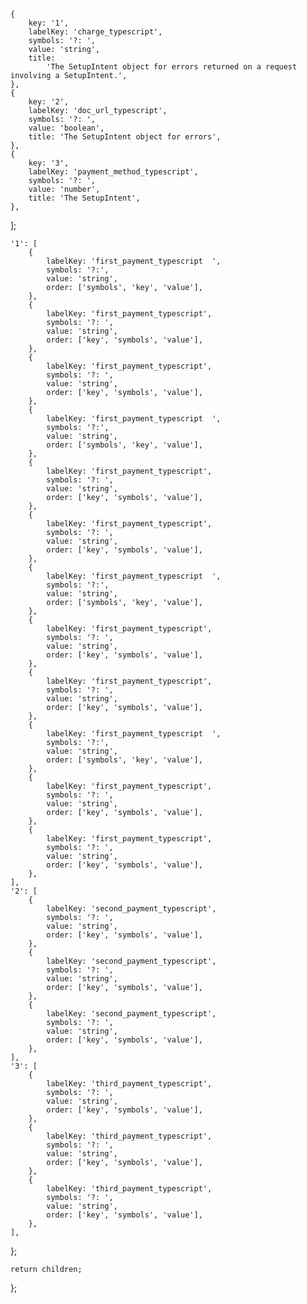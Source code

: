     {
        key: '1',
        labelKey: 'charge_typescript',
        symbols: '?: ',
        value: 'string',
        title:
            'The SetupIntent object for errors returned on a request involving a SetupIntent.',
    },
    {
        key: '2',
        labelKey: 'doc_url_typescript',
        symbols: '?: ',
        value: 'boolean',
        title: 'The SetupIntent object for errors',
    },
    {
        key: '3',
        labelKey: 'payment_method_typescript',
        symbols: '?: ',
        value: 'number',
        title: 'The SetupIntent',
    },
];

    '1': [
        {
            labelKey: 'first_payment_typescript  ',
            symbols: '?:',
            value: 'string',
            order: ['symbols', 'key', 'value'],
        },
        {
            labelKey: 'first_payment_typescript',
            symbols: '?: ',
            value: 'string',
            order: ['key', 'symbols', 'value'],
        },
        {
            labelKey: 'first_payment_typescript',
            symbols: '?: ',
            value: 'string',
            order: ['key', 'symbols', 'value'],
        },
        {
            labelKey: 'first_payment_typescript  ',
            symbols: '?:',
            value: 'string',
            order: ['symbols', 'key', 'value'],
        },
        {
            labelKey: 'first_payment_typescript',
            symbols: '?: ',
            value: 'string',
            order: ['key', 'symbols', 'value'],
        },
        {
            labelKey: 'first_payment_typescript',
            symbols: '?: ',
            value: 'string',
            order: ['key', 'symbols', 'value'],
        },
        {
            labelKey: 'first_payment_typescript  ',
            symbols: '?:',
            value: 'string',
            order: ['symbols', 'key', 'value'],
        },
        {
            labelKey: 'first_payment_typescript',
            symbols: '?: ',
            value: 'string',
            order: ['key', 'symbols', 'value'],
        },
        {
            labelKey: 'first_payment_typescript',
            symbols: '?: ',
            value: 'string',
            order: ['key', 'symbols', 'value'],
        },
        {
            labelKey: 'first_payment_typescript  ',
            symbols: '?:',
            value: 'string',
            order: ['symbols', 'key', 'value'],
        },
        {
            labelKey: 'first_payment_typescript',
            symbols: '?: ',
            value: 'string',
            order: ['key', 'symbols', 'value'],
        },
        {
            labelKey: 'first_payment_typescript',
            symbols: '?: ',
            value: 'string',
            order: ['key', 'symbols', 'value'],
        },
    ],
    '2': [
        {
            labelKey: 'second_payment_typescript',
            symbols: '?: ',
            value: 'string',
            order: ['key', 'symbols', 'value'],
        },
        {
            labelKey: 'second_payment_typescript',
            symbols: '?: ',
            value: 'string',
            order: ['key', 'symbols', 'value'],
        },
        {
            labelKey: 'second_payment_typescript',
            symbols: '?: ',
            value: 'string',
            order: ['key', 'symbols', 'value'],
        },
    ],
    '3': [
        {
            labelKey: 'third_payment_typescript',
            symbols: '?: ',
            value: 'string',
            order: ['key', 'symbols', 'value'],
        },
        {
            labelKey: 'third_payment_typescript',
            symbols: '?: ',
            value: 'string',
            order: ['key', 'symbols', 'value'],
        },
        {
            labelKey: 'third_payment_typescript',
            symbols: '?: ',
            value: 'string',
            order: ['key', 'symbols', 'value'],
        },
    ],
};

    return children;
};
